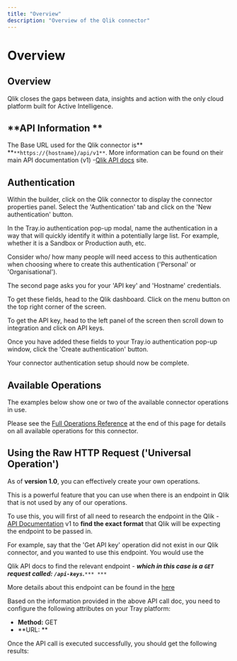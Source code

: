 ```yaml
---
title: "Overview"
description: "Overview of the Qlik connector"
---
```


# Overview

## Overview

Qlik closes the gaps between data, insights and action with the only cloud platform built for Active Intelligence. 

## **API Information **

The Base URL used for the Qlik connector is** **`**https://{hostname}/api/v1**`. More information can be found on their main API documentation (v1) -[Qlik API docs](https://qlik.dev/apis) site.

## Authentication

Within the builder, click on the Qlik connector to display the connector properties panel. Select the 'Authentication' tab and click on the 'New authentication' button.

In the Tray.io authentication pop-up modal, name the authentication in a way that will quickly identify it within a potentially large list. For example, whether it is a Sandbox or Production auth, etc.

Consider who/ how many people will need access to this authentication when choosing where to create this authentication ('Personal' or 'Organisational').

The second page asks you for your 'API key' and 'Hostname' credentials.

To get these fields, head to the Qlik dashboard. Click on the menu button on the top right corner of the screen.

To get the API key, head to the left panel of the screen then scroll down to integration and click on API keys. 

Once you have added these fields to your Tray.io authentication pop-up window, click the 'Create authentication' button. 

Your connector authentication setup should now be complete.

## Available Operations

The examples below show one or two of the available connector operations in use.

Please see the [Full Operations Reference](#operationsFull) at the end of this page for details on all available operations for this connector.

## Using the Raw HTTP Request ('Universal Operation')

As of **version 1.0**, you can effectively create your own operations.

This is a powerful feature that you can use when there is an endpoint in Qlik that is not used by any of our operations.

To use this, you will first of all need to research the endpoint in the Qlik - [API Documentation](https://qlik.dev/apis) v1 to **find the exact format** that Qlik will be expecting the endpoint to be passed in.

For example, say that the 'Get API key' operation did not exist in our Qlik connector, and you wanted to use this endpoint. You would use the

Qlik API docs to find the relevant endpoint - ***which in this case is a `GET` request called: `/api-keys`.***`*** ***`

More details about this endpoint can be found in the [here](https://qlik.dev/apis/rest/api-keys#%23%2Fentries%2Fapi-keys-get)

Based on the information provided in the above API call doc, you need to configure the following attributes on your Tray platform:

- **Method:** GET
- **URL: **

Once the API call is executed successfully,  you should get the following results:
